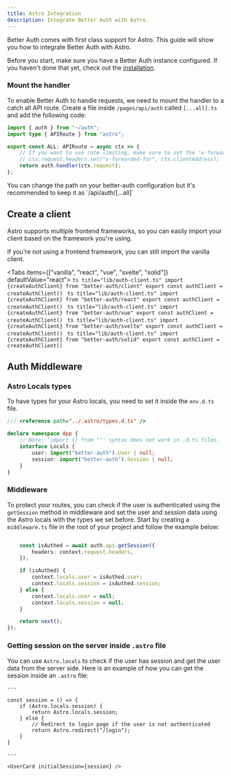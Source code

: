 ```yaml
---
title: Astro Integration
description: Integrate Better Auth with Astro.
---
```


Better Auth comes with first class support for Astro. This guide will show you how to integrate Better Auth with Astro.

Before you start, make sure you have a Better Auth instance configured. If you haven't done that yet, check out the [installation](/docs/installation).

### Mount the handler

To enable Better Auth to handle requests, we need to mount the handler to a catch all API route. Create a file inside `/pages/api/auth` called `[...all].ts` and add the following code:

```ts title="pages/api/auth/[...all].ts"
import { auth } from "~/auth";
import type { APIRoute } from "astro";

export const ALL: APIRoute = async ctx => {
    // If you want to use rate limiting, make sure to set the 'x-forwarded-for' header to the request headers from the context
    // ctx.request.headers.set("x-forwarded-for", ctx.clientAddress);
    return auth.handler(ctx.request);
};
```

<Callout>
    You can change the path on your better-auth configuration but it's recommended to keep it as `/api/auth/[...all]`
</Callout>

## Create a client

Astro supports multiple frontend frameworks, so you can easily import your client based on the framework you're using.

If you're not using a frontend framework, you can still import the vanilla client.

<Tabs items={["vanilla", "react", "vue", "svelte", "solid"]} defaultValue="react">
    <Tab value="vanilla">
        ```ts title="lib/auth-client.ts" import {createAuthClient} from "better-auth/client" export const authClient =
        createAuthClient() ```
    </Tab>
    <Tab value="react" title="lib/auth-client.ts">
        ```ts title="lib/auth-client.ts" import {createAuthClient} from "better-auth/react" export const authClient =
        createAuthClient() ```
    </Tab>
    <Tab value="vue" title="lib/auth-client.ts">
        ```ts title="lib/auth-client.ts" import {createAuthClient} from "better-auth/vue" export const authClient =
        createAuthClient() ```
    </Tab>
    <Tab value="svelte" title="lib/auth-client.ts">
        ```ts title="lib/auth-client.ts" import {createAuthClient} from "better-auth/svelte" export const authClient =
        createAuthClient() ```
    </Tab>
    <Tab value="solid" title="lib/auth-client.ts">
        ```ts title="lib/auth-client.ts" import {createAuthClient} from "better-auth/solid" export const authClient =
        createAuthClient() ```
    </Tab>
</Tabs>

## Auth Middleware

### Astro Locals types

To have types for your Astro locals, you need to set it inside the `env.d.ts` file.

```ts title="env.d.ts"
/// <reference path="../.astro/types.d.ts" />

declare namespace App {
    // Note: 'import {} from ""' syntax does not work in .d.ts files.
    interface Locals {
        user: import("better-auth").User | null;
        session: import("better-auth").Session | null;
    }
}
```

### Middleware

To protect your routes, you can check if the user is authenticated using the `getSession` method in middleware and set the user and session data using the Astro locals with the types we set before. Start by creating a `middleware.ts` file in the root of your project and follow the example below:

```ts title="middleware.ts"

    const isAuthed = await auth.api.getSession({
        headers: context.request.headers,
    });

    if (isAuthed) {
        context.locals.user = isAuthed.user;
        context.locals.session = isAuthed.session;
    } else {
        context.locals.user = null;
        context.locals.session = null;
    }

    return next();
});
```

### Getting session on the server inside `.astro` file

You can use `Astro.locals` to check if the user has session and get the user data from the server side. Here is an example of how you can get the session inside an `.astro` file:

```astro
---

const session = () => {
    if (Astro.locals.session) {
        return Astro.locals.session;
    } else {
        // Redirect to login page if the user is not authenticated
        return Astro.redirect("/login");
    }
}

---

<UserCard initialSession={session} />
```
